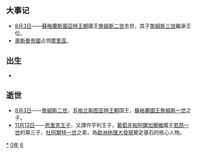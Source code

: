 {{yearTOC|1460|明'''[[天顺_(明英宗)|天顺]]四年'''；李添保'''[[武烈|武烈]]元年'''；越南'''[[天兴_(黎宜民)|天兴]]二年'''，'''[[光順|光順]]元年'''；日本'''[[長祿|長祿]]四年'''，'''[[寬正|寬正]]元年'''}}
== 大事记 ==
*[[8月3日|8月3日]]——[[蘇格蘭|蘇格蘭]][[斯圖亞特王朝|斯圖亞特王朝]]國王[[詹姆斯二世_(蘇格蘭)|詹姆斯二世]]去世，其子[[詹姆斯三世_(蘇格蘭)|詹姆斯三世]]繼承王位。
*[[奧斯曼帝國|奧斯曼帝國]]占领[[摩里亚|摩里亚]]。

== 出生 ==
*

== 逝世 ==
{{Wikisource year mention}}
*[[8月3日|8月3日]]——[[詹姆斯二世_(蘇格蘭)|詹姆斯二世]]，[[苏格兰|苏格兰]][[斯图亚特王朝|斯图亚特王朝]]国王，[[蘇格蘭國王|蘇格蘭國王]][[詹姆斯一世_(蘇格蘭)|詹姆斯一世]]之子。
*[[11月13日|11月13日]]——[[恩里克_(航海家)|恩里克王子]]，又譯作亨利王子，[[葡萄牙|葡萄牙和阿爾加爾維]]國王[[若昂一世|若昂一世]]的第三子，[[杜阿爾特一世_(葡萄牙)|杜阿爾特一世]]之弟，為[[歐洲|歐洲]][[地理大發現|地理大發現]]奠定基石的核心人物。

[[Category:1460年|*]]
[[Category:1460年代|0年]]
[[Category:15世纪各年|6]]